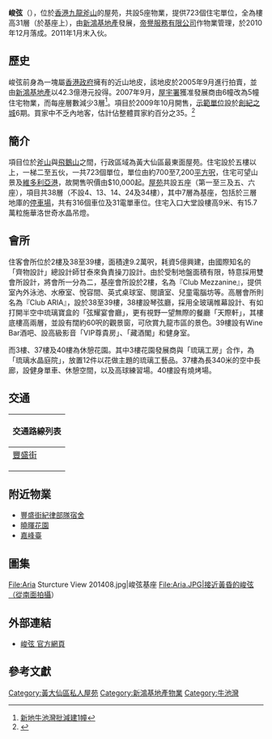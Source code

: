 {{不是|峻巒|峻瀅}}

{{Coord|22.339129|114.213587|source:GoogleMaps|display=title}}
{{Infobox_housinghk 
| name = 峻弦<br/>Aria
| logo= 
| photo = Aria 201408.jpg
| phototitle = 從西南拍攝
| address= [[香港|香港]][[九龍|九龍]][[斧山|斧山]]豐盛街51號
| developer= [[新鴻基地產|新鴻基地產]]
| manager= 
| use = 住宅
| blocknumber = 5
| floor_area = 
| floornumber = 住宅:31層<br/>基座:7層（連地庫）
| yearofcompletion = 2010年12月
| former = 官地
| facilities = 會所、停車場
| website = [http://www.aria-kowloonpeak.com/ 官方網頁]
}}

'''峻弦'''（{{lang-en|Aria}}），位於[[香港|香港]][[九龍|九龍]][[斧山|斧山]]的屋苑，共設5座物業，提供723個住宅單位，全為樓高31層（於基座上），由[[新鴻基地產|新鴻基地產]]發展，[[帝譽服務|帝譽服務]][[有限公司|有限公司]]作物業管理，於2010年12月落成。2011年1月末入伙。

== 歷史 ==
峻弦前身為一塊屬[[香港政府|香港政府]]擁有的近山地皮，該地皮於2005年9月進行拍賣，並由[[新鴻基地產|新鴻基地產]]以42.3億港元投得。2007年9月，[[屋宇署|屋宇署]]獲准發展商由6幢改為5幢住宅物業，而每座層數減少3層<ref>[http://hk.realestate.yahoo.com/070924/302/2garv.html 新地牛池灣批減建1幢]{{dead link|date=2017年12月 |bot=InternetArchiveBot |fix-attempted=yes }}</ref>。項目於2009年10月開售，[[示範單位|示範單位]]設於[[創紀之城|創紀之城]]6期。買家中不乏內地客，估計佔整體買家約百分之35。<ref>{{Cite web |url=http://the-sun.on.cc/cnt/news/20091018/00407_019.html |title=峻弦開售速銷150伙 《太陽報》 2009年10月18日 |access-date=2014年8月14日 |archive-date=2020年3月29日 |archive-url=https://web.archive.org/web/20200329062643/http://the-sun.on.cc/cnt/news/20091018/00407_019.html |dead-url=no }}</ref>

== 簡介 ==
項目位於[[斧山|斧山]]與[[飛鵝山|飛鵝山]]之間，行政區域為黃大仙區最東面屋苑。住宅設於五樓以上，一梯二至五伙，一共723個單位，單位由約700至7,200[[平方呎|平方呎]]，住宅可望山景及[[維多利亞港|維多利亞港]]，故開售呎價由$10,000起。[[屋苑|屋苑]]共設五座（第一至三及五、六座），項目共38層（不設4、13、14、24及34樓），其中7層為基座，包括於三層地庫的[[停車場|停車場]]，共有316個車位及31電單車位。住宅入口大堂設樓高9米、有15.7萬粒施華洛世奇水晶吊燈。

== 會所 ==
住客會所位於2樓及38至39樓，面積達9.2萬呎，耗資5億興建，由國際知名的「齊物設計」總設計師甘泰來負責操刀設計。由於受制地盤面積有限，特意採用雙會所設計，將會所一分為二，基座會所設於2樓，名為『Club Mezzanine』，提供室內外泳池、水療室、悅容間、英式桌球室、閱讀室、兒童電腦坊等。高層會所則名為『Club ARIA』，設於38至39樓，38樓設琴弦廳，採用全玻璃帷幕設計、有如打開半空中琉璃寶盒的「弦耀宴會廳」，更有視野一望無際的餐廳「天際軒」，其樓底樓高兩層，並設有闊約60呎的觀景窗，可欣賞九龍市區的景色。39樓設有Wine Bar酒吧、設高級影音「VIP尊貴房」、「藏酒閣」和健身室。

而3樓、37樓及40樓為休憩花園。其中3樓花園發展商與「琉璃工房」合作，為「琉璃水晶庭院」，放置12件以花做主題的琉璃工藝品。37樓為長340米的空中長廊，設健身單車、休憩空間，以及高球練習場。40樓設有燒烤場。

== 交通 ==
{| class="mw-collapsible mw-collapsed wikitable" style="background:white; margin: 0 auto; width: auto;" 
! 交通路線列表
|-
|
;[[豐盛街|豐盛街]]
{{九龍專線小巴簡單列表|16A|16B|16S}}
|}

== 附近物業 ==
* [[豐盛街紀律部隊宿舍|豐盛街紀律部隊宿舍]]
* [[曉暉花園|曉暉花園]]
* [[嘉峰臺|嘉峰臺]]

==圖集==
<gallery widths="150">
File:Aria Sturcture View 201408.jpg|峻弦基座
File:Aria.JPG|接近黃昏的峻弦（從南面拍攝）
</gallery>

== 外部連結 ==
{{commonscat|Aria, Hong Kong}}
* [https://web.archive.org/web/20100430143716/http://www.aria-kowloonpeak.com/ 峻弦 官方網頁]

== 參考文獻 ==
<references/>

{{新鴻基地產}}
[[Category:黃大仙區私人屋苑|Category:黃大仙區私人屋苑]]
[[Category:新鴻基地產物業|Category:新鴻基地產物業]]
[[Category:牛池灣|Category:牛池灣]]